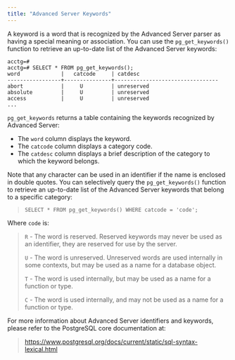 ```yaml
---
title: "Advanced Server Keywords"
---
```


<div id="advanced_server_keywords" class="registered_link"></div>




A keyword is a word that is recognized by the Advanced Server parser as having a special meaning or association. You can use the `pg_get_keywords()` function to retrieve an up-to-date list of the Advanced Server keywords:

``` text
acctg=#
acctg=# SELECT * FROM pg_get_keywords();
word             |   catcode     | catdesc
-----------------+---------------+---------------------------------
abort            |     U         | unreserved
absolute         |     U         | unreserved
access           |     U         | unreserved
...
```

`pg_get_keywords` returns a table containing the keywords recognized by Advanced Server:

  - The `word` column displays the keyword.
  - The `catcode` column displays a category code.
  - The `catdesc` column displays a brief description of the category to which the keyword belongs.

Note that any character can be used in an identifier if the name is enclosed in double quotes. You can selectively query the `pg_get_keywords()` function to retrieve an up-to-date list of the Advanced Server keywords that belong to a specific category:

> `SELECT * FROM pg_get_keywords() WHERE catcode = 'code';`

Where `code` is:

> `R` - The word is reserved. Reserved keywords may never be used as an identifier, they are reserved for use by the server.
> 
> `U` - The word is unreserved. Unreserved words are used internally in some contexts, but may be used as a name for a database object.
> 
> `T` - The word is used internally, but may be used as a name for a function or type.
> 
> `C` - The word is used internally, and may not be used as a name for a function or type.

For more information about Advanced Server identifiers and keywords, please refer to the PostgreSQL core documentation at:

> <https://www.postgresql.org/docs/current/static/sql-syntax-lexical.html>
